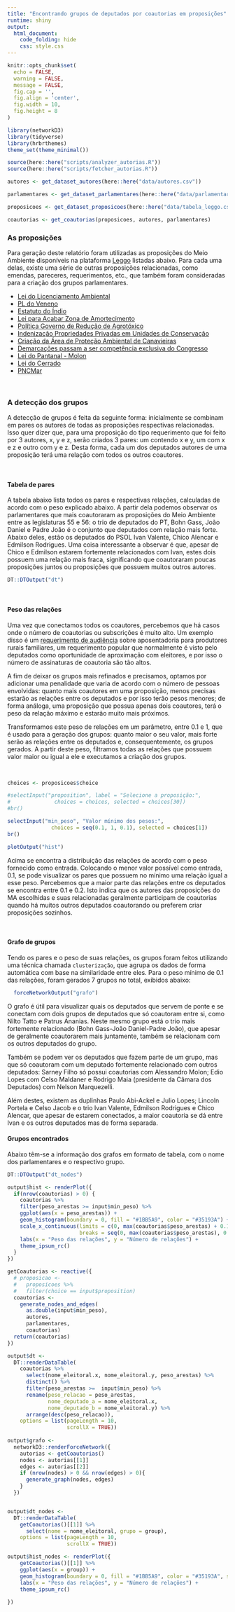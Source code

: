```yaml
---
title: "Encontrando grupos de deputados por coautorias em proposições"
runtime: shiny
output:
  html_document:
    code_folding: hide
    css: style.css
---
```


```r
knitr::opts_chunk$set(
  echo = FALSE,
  warning = FALSE,
  message = FALSE,
  fig.cap = '',
  fig.align = 'center',
  fig.width = 10,
  fig.height = 8
)
```

```r
library(networkD3)
library(tidyverse)
library(hrbrthemes)
theme_set(theme_minimal())

source(here::here("scripts/analyzer_autorias.R"))
source(here::here("scripts/fetcher_autorias.R"))

autores <- get_dataset_autores(here::here("data/autores.csv"))

parlamentares <- get_dataset_parlamentares(here::here("data/parlamentares.csv"))

proposicoes <- get_dataset_proposicoes(here::here("data/tabela_leggo.csv"))

coautorias <- get_coautorias(proposicoes, autores, parlamentares)

```


### As proposições

Para geração deste relatório foram utilizadas as proposições do Meio Ambiente disponíveis na plataforma [Leggo](https://leggo.org.br) listadas abaixo. Para cada uma delas, existe uma série de outras proposições relacionadas, como emendas, pareceres, requerimentos, etc., que também foram consideradas para a criação dos grupos parlamentares. 

  - [Lei do Licenciamento Ambiental]("https://www.camara.leg.br/proposicoesWeb/fichadetramitacao?idProposicao=257161")
  - [PL do Veneno]("https://www.camara.leg.br/proposicoesWeb/fichadetramitacao?idProposicao=46249")
  - [Estatuto do Índio]("https://www.camara.leg.br/proposicoesWeb/fichadetramitacao?idProposicao=345311")
  - [Lei para Acabar Zona de Amortecimento]("https://www.camara.leg.br/proposicoesWeb/fichadetramitacao?idProposicao=2085536")
  - [Política Governo de Redução de Agrotóxico]("https://www.camara.leg.br/proposicoesWeb/fichadetramitacao?idProposicao=2120775")
  - [Indenização Propriedades Privadas em Unidades de Conservação]("https://www.camara.leg.br/proposicoesWeb/fichadetramitacao?idProposicao=2056568")
  - [Criação da Área de Proteção Ambiental de Canavieiras]("https://www.camara.leg.br/proposicoesWeb/fichadetramitacao?idProposicao=1738598")
  - [Demarcações passam a ser competência exclusiva do Congresso]("https://www.camara.leg.br/proposicoesWeb/fichadetramitacao?idProposicao=14562")
  - [Lei do Pantanal - Molon]("https://www.camara.leg.br/proposicoesWeb/fichadetramitacao?idProposicao=2170839")
  - [Lei do Cerrado]("https://www.camara.leg.br/proposicoesWeb/fichadetramitacao?idProposicao=944279")
  - [PNCMar]("https://www.camara.leg.br/proposicoesWeb/fichadetramitacao?idProposicao=604557")

<br>

### A detecção dos grupos

A detecção de grupos é feita da seguinte forma: inicialmente se combinam em pares os autores de todas as proposições respectivas relacionadas. Isso quer dizer que, para uma proposição do tipo requerimento que foi feito por 3 autores, x, y e z, serão criados 3 pares: um contendo x e y, um com x e z e outro com y e z. Desta forma, cada um dos deputados autores de uma proposição terá uma relação com todos os outros coautores. 

<br>

#### Tabela de pares

A tabela abaixo lista todos os pares e respectivas relações, calculadas de acordo com o peso explicado abaixo. A partir dela podemos observar os parlamentares que mais coautoraram as proposições do Meio Ambiente entre as legislaturas 55 e 56: o trio de deputados do PT, Bohn Gass, João Daniel e Padre João é o conjunto que deputados com relação mais forte. Abaixo deles, estão os deputados do PSOL Ivan Valente, Chico Alencar e Edmilson Rodrigues. Uma coisa interessante a observar é que, apesar de Chico e Edmilson estarem fortemente relacionados com Ivan, estes dois possuem uma relação mais fraca, significando que coautoraram poucas proposições juntos ou proposições que possuem muitos outros autores.

```r
DT::DTOutput("dt")
```

<br>

#### Peso das relações 

Uma vez que conectamos todos os coautores, percebemos que há casos onde o número de coautorias ou subscrições é muito alto. Um exemplo disso é um [requerimento de audiência](https://www.camara.leg.br/proposicoesWeb/fichadetramitacao?idProposicao=2194402) sobre aposentadoria para produtores rurais familiares, um requerimento popular que normalmente é visto pelo deputados como oportunidade de aproximação com eleitores, e por isso o número de assinaturas de coautoria são tão altos.

A fim de deixar os grupos mais refinados e precisamos, optamos por adicionar uma penalidade que varia de acordo com o número de pessoas envolvidas: quanto mais coautores em uma proposição, menos precisas estarão as relações entre os deputados e por isso terão pesos menores; de forma análoga, uma proposição que possua apenas dois coautores, terá o peso da relação máximo e estarão muito mais próximos.

Transformamos este peso de relações em um parâmetro, entre 0.1 e 1, que é usado para a geração dos grupos: quanto maior o seu valor, mais forte serão as relações entre os deputados e, consequentemente, os grupos gerados. A partir deste peso, filtramos todas as relações que possuem valor maior ou igual a ele e executamos a criação dos grupos. 

<br>

```r
choices <- proposicoes$choice

#selectInput("proposition", label = "Selecione a proposição:",
#              choices = choices, selected = choices[30])
#br()

selectInput("min_peso", "Valor mínimo dos pesos:",
              choices = seq(0.1, 1, 0.1), selected = choices[1])
br()

plotOutput("hist")
```

Acima se encontra a distribuição das relações de acordo com o peso fornecido como entrada. Colocando o menor valor possível como entrada, 0.1, se pode visualizar os pares que possuem no mínimo uma relação igual a esse peso. Percebemos que a maior parte das relações entre os deputados se encontra entre 0.1 e 0.2. Isto indica que os autores das proposições do MA escolhidas e suas relacionadas geralmente participam de coautorias quando há muitos outros deputados coautorando ou preferem criar proposições sozinhos.

<br>

#### Grafo de grupos

Tendo os pares e o peso de suas relações, os grupos foram feitos utilizando uma técnica chamada `clusterização`, que agrupa os dados de forma automática com base na similaridade entre eles. Para o peso mínimo de 0.1 das relações, foram gerados 7 grupos no total, exibidos abaixo:

```r
  forceNetworkOutput("grafo")
```

O grafo é útil para visualizar quais os deputados que servem de ponte e se conectam com dois grupos de deputados que só coautoram entre si, como Nilto Tatto e Patrus Ananias. Neste mesmo grupo está o trio mais fortemente relacionado (Bohn Gass-João Daniel-Padre João), que apesar de geralmente coautorarem mais juntamente, também se relacionam com os outros deputados do grupo. 

Também se podem ver os deputados que fazem parte de um grupo, mas que só coautoram com um deputado fortemente relacionado com outros deputados: Sarney Filho só possui coautorias com Alessandro Molon; Edio Lopes com Celso Maldaner e Rodrigo Maia (presidente da Câmara dos Deputados) com Nelson Marquezelli.

Além destes, existem as duplinhas Paulo Abi-Ackel e Julio Lopes; Lincoln Portela e Celso Jacob e o trio Ivan Valente, Edmilson Rodrigues e Chico Alencar, que apesar de estarem conectados, a maior coautoria se dá entre Ivan e os outros deputados mas de forma separada.


#### Grupos encontrados

Abaixo têm-se a informação dos grafos em formato de tabela, com o nome dos parlamentares e o respectivo grupo.

```r

DT::DTOutput("dt_nodes")

```



```r

output$hist <- renderPlot({
  if(nrow(coautorias) > 0) {
    coautorias %>%
    filter(peso_arestas >= input$min_peso) %>% 
    ggplot(aes(x = peso_arestas)) +
    geom_histogram(boundary = 0, fill = "#1BB5A9", color = "#35193A") +
    scale_x_continuous(limits = c(0, max(coautorias$peso_arestas) + 0.1), 
                       breaks = seq(0, max(coautorias$peso_arestas), 0.1)) +
    labs(x = "Peso das relações", y = "Número de relações") +
    theme_ipsum_rc()
  }
})

getCoautorias <- reactive({
  # proposicao <- 
  #   proposicoes %>% 
  #   filter(choice == input$proposition)
  coautorias <- 
    generate_nodes_and_edges(
      as.double(input$min_peso),
      autores,
      parlamentares,
      coautorias)
  return(coautorias)
})

output$dt <- 
  DT::renderDataTable(
    coautorias %>% 
      select(nome_eleitoral.x, nome_eleitoral.y, peso_arestas) %>% 
      distinct() %>% 
      filter(peso_arestas >=  input$min_peso) %>% 
      rename(peso_relacao = peso_arestas, 
             nome_deputado_a = nome_eleitoral.x,
             nome_deputado_b = nome_eleitoral.y) %>% 
      arrange(desc(peso_relacao)), 
    options = list(pageLength = 10,
                   scrollX = TRUE))
  
output$grafo <- 
  networkD3::renderForceNetwork({
    autorias <- getCoautorias()
    nodes <- autorias[[1]]
    edges <- autorias[[2]]
    if (nrow(nodes) > 0 && nrow(edges) > 0){
      generate_graph(nodes, edges)
    }
  })


output$dt_nodes <- 
  DT::renderDataTable(
    getCoautorias()[[1]] %>% 
      select(nome = nome_eleitoral, grupo = group), 
    options = list(pageLength = 10,
                   scrollX = TRUE))

output$hist_nodes <- renderPlot({
    getCoautorias()[[1]] %>%
    ggplot(aes(x = group)) +
    geom_histogram(boundary = 0, fill = "#1BB5A9", color = "#35193A", stat="count") +
    labs(x = "Peso das relações", y = "Número de relações") +
    theme_ipsum_rc()
  
})

```
